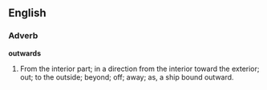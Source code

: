==English==

===Adverb===

'''outwards'''

#From the interior part; in a direction from the interior toward the exterior; out; to the outside; beyond; off; away; as, a ship bound outward.